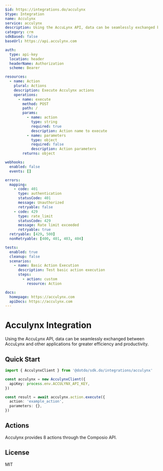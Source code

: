 ```yaml
---
$id: https://integrations.do/acculynx
$type: Integration
name: Acculynx
service: acculynx
description: Using the AccuLynx API, data can be seamlessly exchanged between AccuLynx and other applications for greater efficiency and productivity.
category: crm
sdkBased: false
baseUrl: https://api.acculynx.com

auth:
  type: api-key
  location: header
  headerName: Authorization
  scheme: Bearer

resources:
  - name: Action
    plural: Actions
    description: Execute Acculynx actions
    operations:
      - name: execute
        method: POST
        path: /
        params:
          - name: action
            type: string
            required: true
            description: Action name to execute
          - name: parameters
            type: object
            required: false
            description: Action parameters
        returns: object

webhooks:
  enabled: false
  events: []

errors:
  mapping:
    - code: 401
      type: authentication
      statusCode: 401
      message: Unauthorized
      retryable: false
    - code: 429
      type: rate_limit
      statusCode: 429
      message: Rate limit exceeded
      retryable: true
  retryable: [429, 500]
  nonRetryable: [400, 401, 403, 404]

tests:
  enabled: true
  cleanup: false
  scenarios:
    - name: Basic Action Execution
      description: Test basic action execution
      steps:
        - action: custom
          resource: Action

docs:
  homepage: https://acculynx.com
  apiDocs: https://acculynx.com
---
```


# Acculynx Integration

Using the AccuLynx API, data can be seamlessly exchanged between AccuLynx and other applications for greater efficiency and productivity.

## Quick Start

```typescript
import { AcculynxClient } from '@dotdo/sdk.do/integrations/acculynx'

const acculynx = new AcculynxClient({
  apiKey: process.env.ACCULYNX_API_KEY,
})

const result = await acculynx.action.execute({
  action: 'example_action',
  parameters: {},
})
```

## Actions

Acculynx provides 8 actions through the Composio API.

## License

MIT
